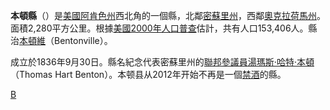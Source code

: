 {{Otheruses|本頓縣|subject=美國阿肯色州的一個縣|other=同名的縣}}
<!--[[File:Map_of_Arkansas_highlighting_Benton_County.svg|250px]]-->
{{Infobox U.S. County|
 county  = 本頓縣 |
 state = 阿肯色州 |
 en county  = Benton County |
 en state = Arkansas |
 seal =  |
 map = Map of Arkansas highlighting Benton County.svg |
 map size = 225 |
 founded = 1836年9月30日 |
 seat = [[本頓維|本頓維]] |
 area = 2,280 [[km²|km²]] (880 [[square_mile|mi²]]) |
 area land = 2,191 km² (846 mi²) |
 area water = 89 km² (34 mi²) |
 area percentage = 3.89% |
 census yr = 2000 |
 pop = 153,406 |
 density = 70 |
 web = www.co.benton.ar.us |
|}}
'''本頓縣'''（{{lang-en|Benton County}}）是[[美國|美國]][[阿肯色州|阿肯色州]]西北角的一個縣，北鄰[[密蘇里州|密蘇里州]]，西鄰[[奧克拉荷馬州|奧克拉荷馬州]]。面積2,280平方公里。根據[[美國2000年人口普查|美國2000年人口普查]]估計，共有人口153,406人。縣治[[本頓維|本頓維]]（Bentonville）。

成立於1836年9月30日。縣名紀念代表密蘇里州的[[美國參議院|聯邦參議員]][[湯瑪斯·哈特·本頓|湯瑪斯·哈特·本頓]]（Thomas Hart Benton）。本顿县从2012年开始不再是一個[[禁酒|禁酒]]的縣。
{{Arkansas-stub}}
{{本頓縣 (阿肯色州)}}
{{Arkansas}}

{{coord |36|21|08|N|94|14|03|W| display = title | type:adm2nd}}

[[Category:阿肯色州行政区划|B]]